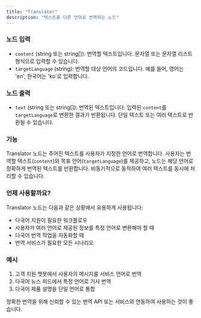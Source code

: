 ```yaml
---
title: "Translator"
description: "텍스트를 다른 언어로 번역하는 노드"
---
```

### 노드 입력

- `content` (string 또는 string[]): 번역할 텍스트입니다. 문자열 또는 문자열 리스트 형식으로 입력할 수 있습니다.
- `targetLanguage` (string): 번역할 대상 언어의 코드입니다. 예를 들어, 영어는 'en', 한국어는 'ko'로 입력합니다.

### 노드 출력

- `text` (string 또는 string[]): 번역된 텍스트입니다. 입력된 `content`를 `targetLanguage`로 변환한 결과가 반환됩니다. 단일 텍스트 또는 여러 텍스트로 반환될 수 있습니다.

### 기능

Translator 노드는 주어진 텍스트를 사용자가 지정한 언어로 번역합니다. 사용자는 번역할 텍스트(`content`)와 목표 언어(`targetLanguage`)를 제공하고, 노드는 해당 언어로 정확하게 번역된 텍스트를 반환합니다. 비동기적으로 동작하여 여러 텍스트를 동시에 처리할 수 있습니다.

### 언제 사용할까요?

Translator 노드는 다음과 같은 상황에서 유용하게 사용됩니다:

- 다국어 지원이 필요한 워크플로우
- 사용자가 여러 언어로 제공된 정보를 특정 언어로 변환해야 할 때
- 다국어 번역 작업을 자동화할 때
- 번역 서비스가 필요한 모든 시나리오

### 예시

1. 고객 지원 챗봇에서 사용자의 메시지를 서비스 언어로 번역
2. 다국어 뉴스 피드에서 특정 언어로 기사 번역
3. 다국어 제품 설명을 단일 언어로 통합

<Info>
  정확한 번역을 위해 신뢰할 수 있는 번역 API 또는 서비스와 연동하여 사용하는
  것이 좋습니다.
</Info>